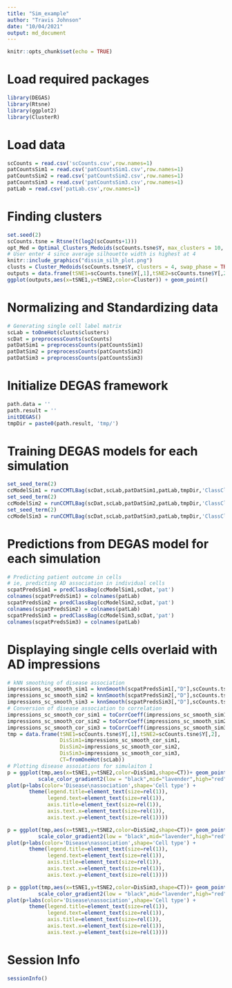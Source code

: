 ```yaml
---
title: "Sim_example"
author: "Travis Johnson"
date: "10/04/2021"
output: md_document
---
```


```r
knitr::opts_chunk$set(echo = TRUE)
```

# Load required packages
```r
library(DEGAS)
library(Rtsne)
library(ggplot2)
library(ClusterR)
```

# Load data
```r
scCounts = read.csv('scCounts.csv',row.names=1)
patCountsSim1 = read.csv('patCountsSim1.csv',row.names=1)
patCountsSim2 = read.csv('patCountsSim2.csv',row.names=1)
patCountsSim3 = read.csv('patCountsSim3.csv',row.names=1)
patLab = read.csv('patLab.csv',row.names=1)
```

# Finding clusters
```r
set.seed(2)
scCounts.tsne = Rtsne(t(log2(scCounts+1)))
opt_Med = Optimal_Clusters_Medoids(scCounts.tsne$Y, max_clusters = 10, criterion = "silhouette",distance_metric="euclidean")
# User enter 4 since average silhouette width is highest at 4
knitr::include_graphics("dissim_silh_plot.png")
clusts = Cluster_Medoids(scCounts.tsne$Y, clusters = 4, swap_phase = TRUE, verbose = F)
outputs = data.frame(tSNE1=scCounts.tsne$Y[,1],tSNE2=scCounts.tsne$Y[,2],Cluster=factor(clusts$clusters))
ggplot(outputs,aes(x=tSNE1,y=tSNE2,color=Cluster)) + geom_point()
```

# Normalizing and Standardizing data
```r
# Generating single cell label matrix
scLab = toOneHot(clusts$clusters)
scDat = preprocessCounts(scCounts)
patDatSim1 = preprocessCounts(patCountsSim1)
patDatSim2 = preprocessCounts(patCountsSim2)
patDatSim3 = preprocessCounts(patCountsSim3)
```

# Initialize DEGAS framework
```r
path.data = ''
path.result = ''
initDEGAS()
tmpDir = paste0(path.result, 'tmp/')
```

# Training DEGAS models for each simulation
```r
set_seed_term(2)
ccModelSim1 = runCCMTLBag(scDat,scLab,patDatSim1,patLab,tmpDir,'ClassClass','DenseNet',3,5)
set_seed_term(2)
ccModelSim2 = runCCMTLBag(scDat,scLab,patDatSim2,patLab,tmpDir,'ClassClass','DenseNet',3,5)
set_seed_term(2)
ccModelSim3 = runCCMTLBag(scDat,scLab,patDatSim3,patLab,tmpDir,'ClassClass','DenseNet',3,5)
```

# Predictions from DEGAS model for each simulation
```r
# Predicting patient outcome in cells
# ie, predicting AD association in individual cells
scpatPredsSim1 = predClassBag(ccModelSim1,scDat,'pat')
colnames(scpatPredsSim1) = colnames(patLab)
scpatPredsSim2 = predClassBag(ccModelSim2,scDat,'pat')
colnames(scpatPredsSim2) = colnames(patLab)
scpatPredsSim3 = predClassBag(ccModelSim3,scDat,'pat')
colnames(scpatPredsSim3) = colnames(patLab)
```

# Displaying single cells overlaid with AD impressions
```r
# kNN smoothing of disease association
impressions_sc_smooth_sim1 = knnSmooth(scpatPredsSim1[,"D"],scCounts.tsne$Y)
impressions_sc_smooth_sim2 = knnSmooth(scpatPredsSim2[,"D"],scCounts.tsne$Y)
impressions_sc_smooth_sim3 = knnSmooth(scpatPredsSim3[,"D"],scCounts.tsne$Y)
# Conversion of disease association to correlation
impressions_sc_smooth_cor_sim1 = toCorrCoeff(impressions_sc_smooth_sim1)
impressions_sc_smooth_cor_sim2 = toCorrCoeff(impressions_sc_smooth_sim2)
impressions_sc_smooth_cor_sim3 = toCorrCoeff(impressions_sc_smooth_sim3)
tmp = data.frame(tSNE1=scCounts.tsne$Y[,1],tSNE2=scCounts.tsne$Y[,2],
                 DisSim1=impressions_sc_smooth_cor_sim1,
                 DisSim2=impressions_sc_smooth_cor_sim2,
                 DisSim3=impressions_sc_smooth_cor_sim3,
                 CT=fromOneHot(scLab))
# Plotting disease assoiations for simulaiton 1
p = ggplot(tmp,aes(x=tSNE1,y=tSNE2,color=DisSim1,shape=CT))+ geom_point() + 
          scale_color_gradient2(low = "black",mid="lavender",high="red")
plot(p+labs(color='Disease\nassociation',shape='Cell type') +
       theme(legend.title=element_text(size=rel(1)),
             legend.text=element_text(size=rel(1)),
             axis.title=element_text(size=rel(1)),
             axis.text.x=element_text(size=rel(1)),
             axis.text.y=element_text(size=rel(1))))

p = ggplot(tmp,aes(x=tSNE1,y=tSNE2,color=DisSim2,shape=CT))+ geom_point() + 
          scale_color_gradient2(low = "black",mid="lavender",high="red")
plot(p+labs(color='Disease\nassociation',shape='Cell type') +
       theme(legend.title=element_text(size=rel(1)),
             legend.text=element_text(size=rel(1)),
             axis.title=element_text(size=rel(1)),
             axis.text.x=element_text(size=rel(1)),
             axis.text.y=element_text(size=rel(1))))

p = ggplot(tmp,aes(x=tSNE1,y=tSNE2,color=DisSim3,shape=CT))+ geom_point() + 
          scale_color_gradient2(low = "black",mid="lavender",high="red")
plot(p+labs(color='Disease\nassociation',shape='Cell type') +
       theme(legend.title=element_text(size=rel(1)),
             legend.text=element_text(size=rel(1)),
             axis.title=element_text(size=rel(1)),
             axis.text.x=element_text(size=rel(1)),
             axis.text.y=element_text(size=rel(1))))


```

# Session Info
```r
sessionInfo()
```









